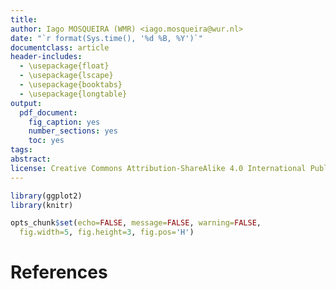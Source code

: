 ```yaml
---
title: 
author: Iago MOSQUEIRA (WMR) <iago.mosqueira@wur.nl>
date: "`r format(Sys.time(), '%d %B, %Y')`"
documentclass: article
header-includes: 
  - \usepackage{float}
  - \usepackage{lscape}
  - \usepackage{booktabs}
  - \usepackage{longtable}
output:
  pdf_document:
    fig_caption: yes
    number_sections: yes
    toc: yes
tags:
abstract:
license: Creative Commons Attribution-ShareAlike 4.0 International Public License
---
```


```r
library(ggplot2)
library(knitr)
```

```r
opts_chunk$set(echo=FALSE, message=FALSE, warning=FALSE,
  fig.width=5, fig.height=3, fig.pos='H')
```



# References
